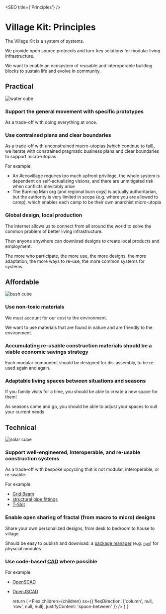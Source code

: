 
<SEO title={'Principles'} />

# Village Kit: Principles

The Village Kit is a system of systems.

We provide open source protocols and turn-key solutions for modular living infrastructure.

We want to enable an ecosystem of reusable and interoperable building blocks to sustain life and evolve in community.

<SectionTitleWrapper>

## Practical

![water cube](../assets/water-cube.svg)

</SectionTitleWrapper>

### Support the general movement with specific prototypes

As a trade-off with doing everything at once.

### Use contrained plans and clear boundaries

As a trade-off with unconstrained macro-utopias (which continue to fail), we iterate with constrained pragmatic business plans and clear boundaries to support micro-utopias

For example:

- An #ecovillage requires too much upfront privilege, the whole system is dependent on self-actualizing visions, and there are unmitigated risk when conflicts inevitably arise
- The Burning Man org (and regional burn orgs) is actually authoritarian, but the authority is very limited in scope (e.g. where you are allowed to camp), which enables each camp to be their own anarchist micro-utopia

### Global design, local production

The internet allows us to connect from all around the world to solve the common problem of better living infrastructure.

Then anyone anywhere can download designs to create local products and employment.

The more who participate, the more use, the more designs, the more adaptation, the more ways to re-use, the more common systems for systems.

<SectionTitleWrapper>

## Affordable

![bush cube](../assets/bush-cube.svg)

</SectionTitleWrapper>

### Use non-toxic materials

We must account for our cost to the environment.

We want to use materials that are found in nature and are friendly to the environment.

### Accumulating re-usable construction materials should be a viable economic savings strategy

Each modular component should be designed for dis-assembly, to be re-used again and again.

### Adaptable living spaces between situations and seasons

If you family visits for a time, you should be able to create a new space for them!

As seasons come and go, you should be able to adjust your spaces to suit your current needs.

<SectionTitleWrapper>

## Technical

![solar cube](../assets/solar-cube.svg)

</SectionTitleWrapper>

### Support well-engineered, interoperable, and re-usable construction systems

As a trade-off with bespoke upcycling that is not modular, interoperable, or re-usable.

For example:

- [Grid Beam](https://gridbeam.xyz/)
- [structural pipe fittings](https://en.wikipedia.org/wiki/Structural_pipe_fitting)
- [T-Slot](https://en.wikipedia.org/wiki/T-slot_structural_framing)

### Enable open sharing of fractal (from macro to micro) designs

Share your own personalized designs, from desk to bedroom to house to village.

Should be easy to publish and download: a [package manager](https://en.wikipedia.org/wiki/Package_manager) (e.g. [`npm`](https://www.npmjs.com/)) for physcial modules

### Use code-based [CAD](https://en.wikipedia.org/wiki/Computer-aided_design) where possible

For example:

- [OpenSCAD](http://www.openscad.org/)
- [OpenJSCAD](https://openjscad.org/)

  return (
    <Flex
      children={children}
      sx={{
        flexDirection: ['column', null, 'row', null, null],
        justifyContent: 'space-between'
      }}
    />
  )
}
